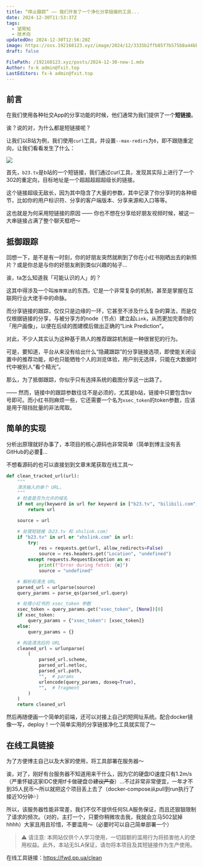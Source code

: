 ```yaml
---
title: “停止跟踪” —— 我们开发了一个净化分享链接的工具...
date: 2024-12-30T11:53:37Z
tags:
  - 望周知
  - 技术向
updatedOn: 2024-12-30T12:56:20Z
image: https://oss.192168123.xyz/image/2024/12/3335b2ffb85f7b575b8a44bb438d02d1.png
draft: false

FilePath: /192168123.xyz/posts/2024-12-30-new-1.mdx
Author: fx-k admin@fxit.top
LastEditors: fx-k admin@fxit.top
---
```


## 前言

在我们使用各种社交App的分享功能的时候，他们通常为我们提供了一个**短链接**。

诶？说的对，为什么都是短链接呢？

让我们以B站为例，我们使用`curl`工具，并设置`--max-redirs`为`0`，即不跟随重定向，让我们看看发生了什么：

![](https://oss.192168123.xyz/image/2024/12/45e6295cf96147ec023bae1f6f2e7359.png)

首先，`b23.tv`是b站的一个短链接，我们通过curl工具，发现其实际上进行了一个302的重定向，目标地址是一个超超超超超级长的链接。

这个链接超级无敌长，因为其中隐含了大量的参数，其中记录了你分享时的各种细节，比如你的用户标识符、分享的客户端版本、分享来源和入口等等。

这也就是为何采用短链接的原因 —— 你也不想在分享给好朋友视频时候，被这一大串链接占满了整个聊天框吧～

## 抵御跟踪

回想一下，是不是有一时刻，你的好朋友突然就刷到了你在小红书刚晒出去的新照片？或是你总是与你的好朋友刷到类似兴趣的帖子...

诶，ta怎么知道我「可能认识的人」的？

这其中得涉及一个叫`推荐算法`的东西，它是一个非常复杂的机制，甚至是掌握在互联网行业大佬手中的命脉。

而分享链接的跟踪，仅仅只是边缘的一环，它甚至不涉及什么复杂的算法，而是仅仅根据链接的分享，与被分享方的node（节点）建立起`Link`，从而更加完善你的「用户画像」，以便在后续的图建模后做出正确的“Link Prediction”。

对此，不少人其实认为这种基于熟人的推荐跟踪机制是一种很冒犯的行为。

可是，要知道，平台从来没有给出什么“隐藏跟踪”的分享链接选项，即使能关闭设置中的推荐功能，却也只能牺牲个人的浏览体验，用户别无选择，只能在大数据时代中被别人“看个精光”。

那么，为了抵御跟踪，你似乎只有选择系统的截图分享这一出路了。

—— 然而，链接中的跟踪参数往往不是必须的，尤其是b站，链接中只要包含bv号即可。而小红书则麻烦一些，它还需要一个名为`xsec_token`的token参数，应该是用于阻挡批量的非法爬取。

## 简单的实现

分析出原理就好办事了，本项目的核心源码也非常简单（简单到博主没有丢GitHub的必要🤦...

不想看源码的也可以直接划到文章末尾获取在线工具～

```python
def clean_tracked_url(url):
    """
    清洗输入的单个 URL。
    """
    # 检查是否为允许的域名
    if not any(keyword in url for keyword in ["b23.tv", "bilibili.com", "xhslink.com"]):
        return url

    source = url

    # 处理短链接（b23.tv 和 xhslink.com）
    if "b23.tv" in url or "xhslink.com" in url:
        try:
            res = requests.get(url, allow_redirects=False)
            source = res.headers.get("Location", "undefined")
        except requests.RequestException as e:
            print(f"Error during fetch: {e}")
            source = "undefined"

    # 解析和清洗 URL
    parsed_url = urlparse(source)
    query_params = parse_qs(parsed_url.query)

    # 处理小红书的 xsec_token 参数
    xsec_token = query_params.get("xsec_token", [None])[0]
    if xsec_token:
        query_params = {"xsec_token": [xsec_token]}
    else:
        query_params = {}

    # 构造清洗后的 URL
    cleaned_url = urlunparse(
        (
            parsed_url.scheme,
            parsed_url.netloc,
            parsed_url.path,
            "",  # params
            urlencode(query_params, doseq=True),
            "",  # fragment
        )
    )
    return cleaned_url

```

然后再随便画一个简单的前端，还可以对接上自己的短网址系统。配合docker镜像一写，deploy！一个简单实用的分享链接净化工具就实现了～

## 在线工具链接

为了方便博主自己以及大家的使用，将工具部署在服务器～

诶，对了，刚好有台服务器不知道用来干什么，因为它的硬盘IO速度只有1.2m/s（严重怀疑这家IDC使用tf卡做硬盘😠~~建议严查~~）...不过非常非常便宜，一年才不到35人民币～所以就把这个项目丢上去了（docker-compose从pull到run执行了接近10分钟💦）

所以，该服务器性能非常差，我们不仅不提供任何SLA服务保证，而且还狠狠限制了请求的频次。（对的，主打一个，只要你稍微攻击我，我就会立马502鼠掉hhhh）大家且用且珍惜，不要滥用～（必要时可以自己简单部署一个）

> ⚠️ 请注意: 本网站仅供个人学习使用，一切超额的滥用行为将损害他人的使用权益。此外，本站无SLA保证，请勿将本项目及其短链接作为生产使用。

在线工具链接：https://fwd.pp.ua/clean

